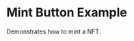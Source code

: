 
# Mint Button Example

Demonstrates how to mint a NFT.

<StackblitzEmbed
  file="app/examples/new-api-mint-button/page.tsx"
  initialBrowserPath="/examples/new-api-mint-button"
/>
